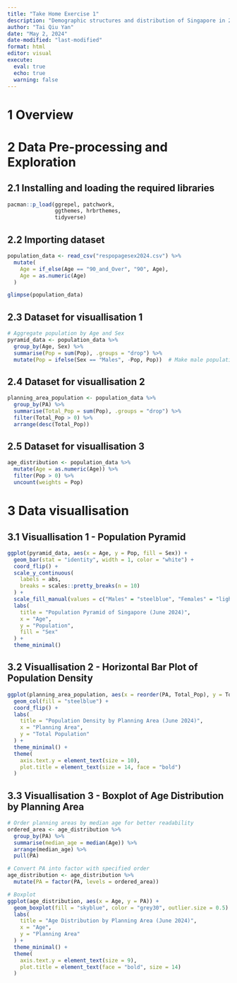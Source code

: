 ```yaml
---
title: "Take Home Exercise 1"
description: "Demographic structures and distribution of Singapore in 2024"
author: "Tai Qiu Yan"
date: "May 2, 2024"
date-modified: "last-modified"
format: html
editor: visual
execute:
  eval: true
  echo: true
  warning: false
---
```


# 1 **Overview**

# 2 Data Pre-processing and Exploration

## 2.1 Installing and loading the required libraries

```r
pacman::p_load(ggrepel, patchwork, 
               ggthemes, hrbrthemes,
               tidyverse) 
```

## 2.2 Importing dataset

```r
population_data <- read_csv("respopagesex2024.csv") %>%
  mutate(
    Age = if_else(Age == "90_and_Over", "90", Age),
    Age = as.numeric(Age)
  )

glimpse(population_data)
```

## 2.3 Dataset for visuallisation 1

```r
# Aggregate population by Age and Sex
pyramid_data <- population_data %>%
  group_by(Age, Sex) %>%
  summarise(Pop = sum(Pop), .groups = "drop") %>%
  mutate(Pop = ifelse(Sex == "Males", -Pop, Pop))  # Make male population negative for mirroring
```


## 2.4 Dataset for visuallisation 2

```r
planning_area_population <- population_data %>%
  group_by(PA) %>%
  summarise(Total_Pop = sum(Pop), .groups = "drop") %>%
  filter(Total_Pop > 0) %>%   
  arrange(desc(Total_Pop))
```

## 2.5 Dataset for visuallisation 3
```r
age_distribution <- population_data %>%
  mutate(Age = as.numeric(Age)) %>%
  filter(Pop > 0) %>%
  uncount(weights = Pop)
```

# 3 Data visuallisation

## 3.1 Visuallisation 1 - Population Pyramid

```r
ggplot(pyramid_data, aes(x = Age, y = Pop, fill = Sex)) +
  geom_bar(stat = "identity", width = 1, color = "white") +
  coord_flip() +
  scale_y_continuous(
    labels = abs,
    breaks = scales::pretty_breaks(n = 10)
  ) +
  scale_fill_manual(values = c("Males" = "steelblue", "Females" = "lightcoral")) +
  labs(
    title = "Population Pyramid of Singapore (June 2024)",
    x = "Age",
    y = "Population",
    fill = "Sex"
  ) +
  theme_minimal()
```

## 3.2 Visuallisation 2 - Horizontal Bar Plot of Population Density

```r
ggplot(planning_area_population, aes(x = reorder(PA, Total_Pop), y = Total_Pop)) +
  geom_col(fill = "steelblue") +
  coord_flip() +
  labs(
    title = "Population Density by Planning Area (June 2024)",
    x = "Planning Area",
    y = "Total Population"
  ) +
  theme_minimal() +
  theme(
    axis.text.y = element_text(size = 10),
    plot.title = element_text(size = 14, face = "bold")
  )
```

## 3.3 Visuallisation 3 - Boxplot of Age Distribution by Planning Area

```r
# Order planning areas by median age for better readability
ordered_area <- age_distribution %>%
  group_by(PA) %>%
  summarise(median_age = median(Age)) %>%
  arrange(median_age) %>%
  pull(PA)

# Convert PA into factor with specified order
age_distribution <- age_distribution %>%
  mutate(PA = factor(PA, levels = ordered_area))

# Boxplot
ggplot(age_distribution, aes(x = Age, y = PA)) +
  geom_boxplot(fill = "skyblue", color = "grey30", outlier.size = 0.5) +
  labs(
    title = "Age Distribution by Planning Area (June 2024)",
    x = "Age",
    y = "Planning Area"
  ) +
  theme_minimal() +
  theme(
    axis.text.y = element_text(size = 9),
    plot.title = element_text(face = "bold", size = 14)
  )
```